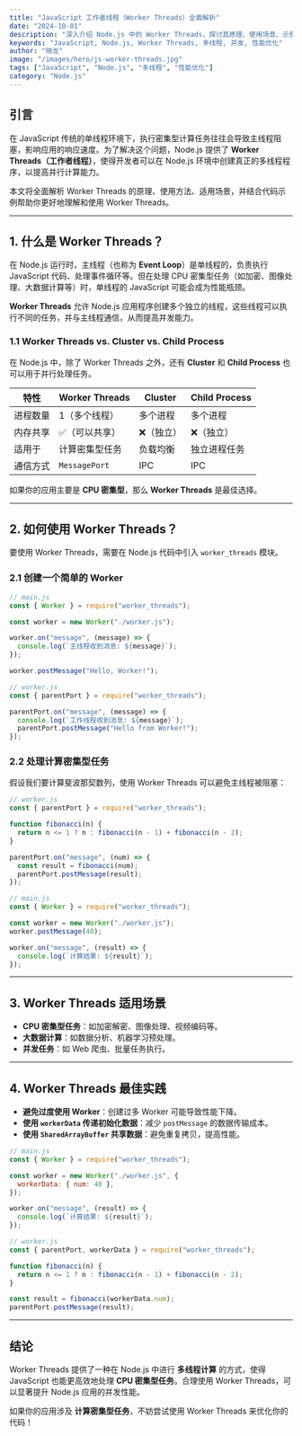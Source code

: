 ```yaml
---
title: "JavaScript 工作者线程（Worker Threads）全面解析"
date: "2024-10-01"
description: "深入介绍 Node.js 中的 Worker Threads，探讨其原理、使用场景、示例代码及最佳实践。"
keywords: "JavaScript, Node.js, Worker Threads, 多线程, 并发, 性能优化"
author: "晓龙"
image: "/images/hero/js-worker-threads.jpg"
tags: ["JavaScript", "Node.js", "多线程", "性能优化"]
category: "Node.js"
---
```


## 引言

在 JavaScript 传统的单线程环境下，执行密集型计算任务往往会导致主线程阻塞，影响应用的响应速度。为了解决这个问题，Node.js 提供了 **Worker Threads（工作者线程）**，使得开发者可以在 Node.js 环境中创建真正的多线程程序，以提高并行计算能力。

本文将全面解析 Worker Threads 的原理、使用方法、适用场景，并结合代码示例帮助你更好地理解和使用 Worker Threads。

---

## 1. 什么是 Worker Threads？

在 Node.js 运行时，主线程（也称为 **Event Loop**）是单线程的，负责执行 JavaScript 代码、处理事件循环等。但在处理 CPU 密集型任务（如加密、图像处理、大数据计算等）时，单线程的 JavaScript 可能会成为性能瓶颈。

**Worker Threads** 允许 Node.js 应用程序创建多个独立的线程，这些线程可以执行不同的任务，并与主线程通信，从而提高并发能力。

### 1.1 Worker Threads vs. Cluster vs. Child Process

在 Node.js 中，除了 Worker Threads 之外，还有 **Cluster** 和 **Child Process** 也可以用于并行处理任务。

| 特性            | Worker Threads | Cluster | Child Process |
|---------------|---------------|---------|--------------|
| 进程数量      | 1（多个线程） | 多个进程 | 多个进程      |
| 内存共享      | ✅（可以共享） | ❌（独立） | ❌（独立）    |
| 适用于       | 计算密集型任务 | 负载均衡 | 独立进程任务  |
| 通信方式      | `MessagePort`  | IPC      | IPC           |

如果你的应用主要是 **CPU 密集型**，那么 **Worker Threads** 是最佳选择。

---

## 2. 如何使用 Worker Threads？

要使用 Worker Threads，需要在 Node.js 代码中引入 `worker_threads` 模块。

### 2.1 创建一个简单的 Worker

```javascript
// main.js
const { Worker } = require("worker_threads");

const worker = new Worker("./worker.js");

worker.on("message", (message) => {
  console.log(`主线程收到消息: ${message}`);
});

worker.postMessage("Hello, Worker!");
```

```javascript
// worker.js
const { parentPort } = require("worker_threads");

parentPort.on("message", (message) => {
  console.log(`工作线程收到消息: ${message}`);
  parentPort.postMessage("Hello from Worker!");
});
```

### 2.2 处理计算密集型任务

假设我们要计算斐波那契数列，使用 Worker Threads 可以避免主线程被阻塞：

```javascript
// worker.js
const { parentPort } = require("worker_threads");

function fibonacci(n) {
  return n <= 1 ? n : fibonacci(n - 1) + fibonacci(n - 2);
}

parentPort.on("message", (num) => {
  const result = fibonacci(num);
  parentPort.postMessage(result);
});
```

```javascript
// main.js
const { Worker } = require("worker_threads");

const worker = new Worker("./worker.js");
worker.postMessage(40);

worker.on("message", (result) => {
  console.log(`计算结果: ${result}`);
});
```

---

## 3. Worker Threads 适用场景

- **CPU 密集型任务**：如加密解密、图像处理、视频编码等。
- **大数据计算**：如数据分析、机器学习预处理。
- **并发任务**：如 Web 爬虫、批量任务执行。

---

## 4. Worker Threads 最佳实践

- **避免过度使用 Worker**：创建过多 Worker 可能导致性能下降。
- **使用 `workerData` 传递初始化数据**：减少 `postMessage` 的数据传输成本。
- **使用 `SharedArrayBuffer` 共享数据**：避免重复拷贝，提高性能。

```javascript
// main.js
const { Worker } = require("worker_threads");

const worker = new Worker("./worker.js", {
  workerData: { num: 40 },
});

worker.on("message", (result) => {
  console.log(`计算结果: ${result}`);
});
```

```javascript
// worker.js
const { parentPort, workerData } = require("worker_threads");

function fibonacci(n) {
  return n <= 1 ? n : fibonacci(n - 1) + fibonacci(n - 2);
}

const result = fibonacci(workerData.num);
parentPort.postMessage(result);
```

---

## 结论

Worker Threads 提供了一种在 Node.js 中进行 **多线程计算** 的方式，使得 JavaScript 也能更高效地处理 **CPU 密集型任务**。合理使用 Worker Threads，可以显著提升 Node.js 应用的并发性能。

如果你的应用涉及 **计算密集型任务**，不妨尝试使用 Worker Threads 来优化你的代码！
